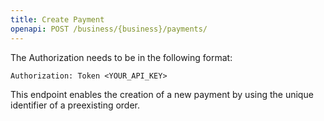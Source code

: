 ```yaml
---
title: Create Payment
openapi: POST /business/{business}/payments/
---
```


<Warning>
  The Authorization needs to be in the following format:

  `Authorization: Token <YOUR_API_KEY>`
</Warning>

This endpoint enables the creation of a new payment by using the unique identifier of a preexisting order.